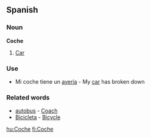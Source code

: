 ==Spanish==

===Noun===

'''Coche'''

#[[Car]]

===Use===

*Mi coche tiene un [[avería]] - My [[car]] has broken down

===Related words===

*[[autobus]] - [[Coach]]
*[[Bicicleta]] - [[Bicycle]]

[[hu:Coche]]
[[fi:Coche]]